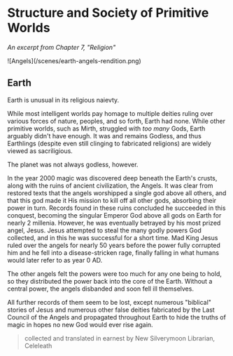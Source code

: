 
# Structure and Society of Primitive Worlds

_An excerpt from Chapter 7, "Religion"_

<Caption caption="Unknown artist rendition of Earth's Angels">
  ![Angels](/scenes/earth-angels-rendition.png)
</Caption>

## Earth

Earth is unusual in its religious naievty.

While most intelligent worlds pay homage to multiple deities ruling over various forces of nature, peoples, and so forth, Earth had none.
While other primitive worlds, such as Mirth, struggled with _too many_ Gods, Earth arguably didn't have enough.
It was and remains Godless, and thus Earthlings (despite even still clinging to fabricated religions) are widely viewed as sacriligious.

The planet was not always godless, however.

In the year 2000 magic was discovered deep beneath the Earth's crusts, along with the ruins of ancient civilization, the Angels.
It was clear from restored texts that the angels worshipped a single god above all others, and that this god made it His mission to kill off all other gods,
absorbing their power in turn. Records found in these ruins concluded he succeeded in this conquest, becoming the singular Emperor God above all gods on Earth
for nearly 2 millenia. However, he was eventually betrayed by his most prized angel, Jesus. Jesus attempted to steal the many godly powers God collected,
and in this he was successful for a short time. Mad King Jesus ruled over the angels for nearly 50 years before the power fully corrupted him and he fell into a
disease-stricken rage, finally falling in what humans would later refer to as year 0 AD.

The other angels felt the powers were too much for any one being to hold, so they distributed the power back into the core of the Earth.
Without a central power, the angels disbanded and soon fell ill themselves.

All further records of them seem to be lost, except numerous "biblical" stories of Jesus and numerous other false deities fabricated by the Last Council of the
Angels and propagated throughout Earth to hide the truths of magic in hopes no new God would ever rise again.

> collected and translated in earnest by New Silverymoon Librarian, Celeleath
